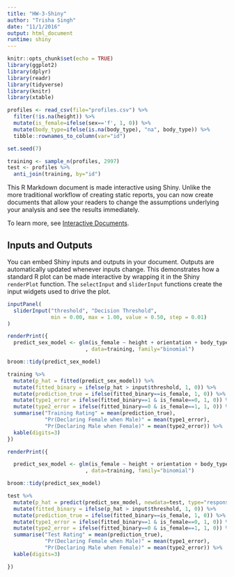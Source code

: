 ```yaml
---
title: "HW-3-Shiny"
author: "Trisha Singh"
date: "11/1/2016"
output: html_document
runtime: shiny
---
```


```r
knitr::opts_chunk$set(echo = TRUE)
library(ggplot2)
library(dplyr)
library(readr)
library(tidyverse)
library(knitr)
library(xtable)

profiles <- read_csv(file="profiles.csv") %>% 
  filter(!is.na(height)) %>%
  mutate(is_female=ifelse(sex=='f', 1, 0)) %>% 
  mutate(body_type=ifelse(is.na(body_type), "na", body_type)) %>% 
  tibble::rownames_to_column(var="id")

set.seed(7)

training <- sample_n(profiles, 2997)
test <- profiles %>% 
  anti_join(training, by="id")
```

This R Markdown document is made interactive using Shiny. Unlike the more traditional workflow of creating static reports, you can now create documents that allow your readers to change the assumptions underlying your analysis and see the results immediately. 

To learn more, see [Interactive Documents](http://rmarkdown.rstudio.com/authoring_shiny.html).

## Inputs and Outputs

You can embed Shiny inputs and outputs in your document. Outputs are automatically updated whenever inputs change.  This demonstrates how a standard R plot can be made interactive by wrapping it in the Shiny `renderPlot` function. The `selectInput` and `sliderInput` functions create the input widgets used to drive the plot.

```r
inputPanel(
  sliderInput("threshold", "Decision Threshold", 
              min = 0.00, max = 1.00, value = 0.50, step = 0.01)
)

renderPrint({
  predict_sex_model <- glm(is_female ~ height + orientation + body_type
                         , data=training, family="binomial")

broom::tidy(predict_sex_model)

training %>% 
  mutate(p_hat = fitted(predict_sex_model)) %>%
  mutate(fitted_binary = ifelse(p_hat > input$threshold, 1, 0)) %>% 
  mutate(prediction_true = ifelse(fitted_binary==is_female, 1, 0)) %>% 
  mutate(type1_error = ifelse(fitted_binary==1 & is_female==0, 1, 0)) %>% 
  mutate(type2_error = ifelse(fitted_binary==0 & is_female==1, 1, 0)) %>% 
  summarise("Training Rating" = mean(prediction_true), 
            "Pr(Declaring Female when Male)" = mean(type1_error),
            "Pr(Declaring Male when Female)" = mean(type2_error)) %>% 
  kable(digits=3)
})

renderPrint({

  predict_sex_model <- glm(is_female ~ height + orientation + body_type
                         , data=training, family="binomial")

broom::tidy(predict_sex_model)

test %>%
  mutate(p_hat = predict(predict_sex_model, newdata=test, type="response")) %>%
  mutate(fitted_binary = ifelse(p_hat > input$threshold, 1, 0)) %>%
  mutate(prediction_true = ifelse(fitted_binary==is_female, 1, 0)) %>%
  mutate(type1_error = ifelse(fitted_binary==1 & is_female==0, 1, 0)) %>%
  mutate(type2_error = ifelse(fitted_binary==0 & is_female==1, 1, 0)) %>%
  summarise("Test Rating" = mean(prediction_true),
            "Pr(Declaring Female when Male)" = mean(type1_error),
            "Pr(Declaring Male when Female)" = mean(type2_error)) %>%
  kable(digits=3)

})
```
